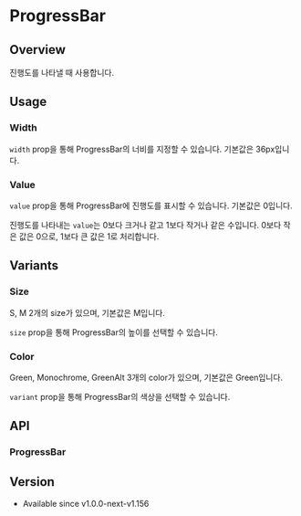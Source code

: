 
# ProgressBar

## Overview

진행도를 나타낼 때 사용합니다.

<Canvas of={ProgressBarStories.Overview} />

## Usage

### Width

`width` prop을 통해 ProgressBar의 너비를 지정할 수 있습니다. 기본값은 36px입니다.

<Canvas of={ProgressBarStories.UsageWidth} />

### Value

`value` prop을 통해 ProgressBar에 진행도를 표시할 수 있습니다. 기본값은 0입니다.

진행도를 나타내는 `value`는 0보다 크거나 같고 1보다 작거나 같은 수입니다. 0보다 작은 값은 0으로, 1보다 큰 값은 1로 처리합니다.

<Canvas of={ProgressBarStories.UsageValue} />

## Variants

### Size

S, M 2개의 size가 있으며, 기본값은 M입니다.

`size` prop을 통해 ProgressBar의 높이를 선택할 수 있습니다.

<Canvas of={ProgressBarStories.SizeVariant} />

### Color

Green, Monochrome, GreenAlt 3개의 color가 있으며, 기본값은 Green입니다.

`variant` prop을 통해 ProgressBar의 색상을 선택할 수 있습니다.

<Canvas of={ProgressBarStories.Variant} />

## API

### ProgressBar

<ArgTypes of={ProgressBarStories} />

## Version

- Available since v1.0.0-next-v1.156
